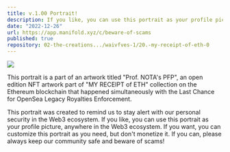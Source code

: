 ```yaml
---
title: v.1.00 Portrait!
description: If you like, you can use this portrait as your profile picture, anywhere in the Web3 ecosystem. If you want, you can customize this portrait as you need, but don't monetize it.
date: "2022-12-26"
url: https://app.manifold.xyz/c/beware-of-scams
published: true
repository: 02-the-creations.../waivfves-1/20.-my-receipt-of-eth-0
---
```


[![](/1.00.jpeg)](/1.00.jpeg)

This portrait is a part of an artwork titled "Prof. NOTA's PFP", an open edition NFT artwork part of "MY RECEIPT of ETH" collection on the Ethereum blockchain that happened simultaneously with the Last Chance for OpenSea Legacy Royalties Enforcement.   
   
This portrait was created to remind us to stay alert with our personal security in the Web3 ecosystem. If you like, you can use this portrait as your profile picture, anywhere in the Web3 ecosystem. If you want, you can customize this portrait as you need, but don't monetize it. If you can, please always keep our community safe and beware of scams!